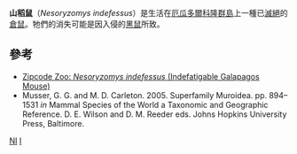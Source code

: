 {{speciesbox
| status = EX
| status_system = IUCN3.1
| extinct = 1930年代
| status_ref = <ref name=iucn>{{cite iucn|last1=Tirira|first1=D.G.|last2=Weksler|first2=M.|year=2019|title=''Nesoryzomys indefessus''|volume=2019|page=e.T14708A22390443|doi=10.2305/IUCN.UK.2019-1.RLTS.T14708A22390443.en}}
</ref>
| genus = Nesoryzomys
| species = indefessus
| authority = ([[Oldfield_Thomas|Thomas]], 1899)
}}
'''山稻鼠'''（''Nesoryzomys indefessus''）是生活在[[厄瓜多爾|厄瓜多爾]][[科隆群島|科隆群島]]上一種已[[滅絕|滅絕]]的[[倉鼠|倉鼠]]。牠們的消失可能是因入侵的[[黑鼠|黑鼠]]所致。

== 參考 ==
{{reflist}}
* [https://web.archive.org/web/20080526031219/http://zipcodezoo.com/Animals/N/Nesoryzomys_indefessus.asp Zipcode Zoo: ''Nesoryzomys indefessus'' (Indefatigable Galapagos Mouse)]
* Musser, G. G. and M. D. Carleton. 2005. Superfamily Muroidea. pp. 894–1531 ''in'' Mammal Species of the World a Taxonomic and Geographic Reference. D. E. Wilson and D. M. Reeder eds. Johns Hopkins University Press, Baltimore.
{{Taxonbar|from=Q1765253}}

[[Category:IUCN紅色名錄絕滅物種|NI]]
[[Category:加拉帕戈斯稻鼠屬|I]]
